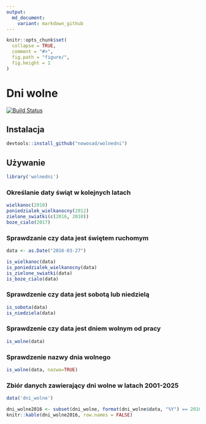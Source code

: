 ```yaml
---
output:
  md_document:
    variant: markdown_github
---
```


<!-- README.md is generated from README.Rmd. Please edit that file -->

```r
knitr::opts_chunk$set(
  collapse = TRUE,
  comment = "#>",
  fig.path = "figure/",
  fig.height = 1
)
```

# Dni wolne

[![Build Status](https://travis-ci.org/Nowosad/wolnedni.png?branch=master)](https://travis-ci.org/Nowosad/wolnedni)

## Instalacja

```R
devtools::install_github("nowosad/wolnedni")
```

## Używanie

```r
library('wolnedni')
```

### Określanie daty świąt w kolejnych latach

```r
wielkanoc(2010)
poniedzialek_wielkanocny(2012)
zielone_swiatki(c(2016, 2010))
boze_cialo(2017)
```

### Sprawdzanie czy data jest świętem ruchomym

```r
data <- as.Date("2016-03-27")

is_wielkanoc(data)
is_poniedzialek_wielkanocny(data)
is_zielone_swiatki(data)
is_boze_cialo(data)
```

### Sprawdzenie czy data jest sobotą lub niedzielą

```r
is_sobota(data)
is_niedziela(data)
```

### Sprawdzenie czy data jest dniem wolnym od pracy

```r
is_wolne(data)
```

### Sprawdzenie nazwy dnia wolnego
```r
is_wolne(data, nazwa=TRUE)
```

### Zbiór danych zawierający dni wolne w latach 2001-2025

```r
data('dni_wolne')
```

```r
dni_wolne2016 <- subset(dni_wolne, format(dni_wolne$data, "%Y") == 2016)
knitr::kable(dni_wolne2016, row.names = FALSE)
```
